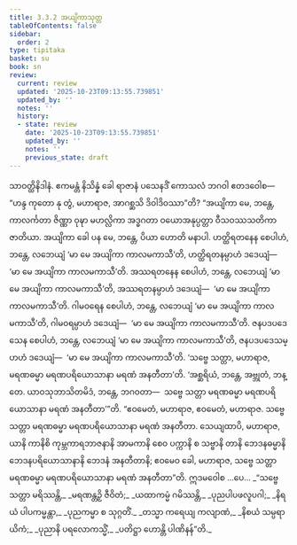 ```yaml
---
title: 3.3.2 အယျိကာသုတ္တ
tableOfContents: false
sidebar:
  order: 2
type: tipitaka
basket: su
book: sn
review:
  current: review
  updated: '2025-10-23T09:13:55.739851'
  updated_by: ''
  notes: ''
  history:
  - state: review
    date: '2025-10-23T09:13:55.739851'
    updated_by: ''
    notes: ''
    previous_state: draft
---
```



<ReviewStatus review={frontmatter.review} showDetails={true} />

<HypothesisAnnotation frontmatter={frontmatter} />

<DynamicBreadcrumb />

<Division number="133" book="sn" e="ch" v="18" p="299">

<Paragraph number="738" book="sn">
သာဝတ္ထိနိဒါနံ. ဧကမန္တံ နိသိန္နံ ခေါ ရာဇာနံ ပသေနဒိံ ကောသလံ ဘဂဝါ ဧတဒဝေါစ—  “ဟန္ဒ ကုတော နု တွံ, မဟာရာဇ, အာဂစ္ဆသိ ဒိဝါဒိဝဿာ”တိ?
</Paragraph>

<Paragraph number="739" book="sn">
“အယျိကာ မေ, ဘန္တေ, ကာလင်္ကတာ ဇိဏ္ဏာ ဝုဍ္ဎာ မဟလ္လိကာ အဒ္ဓဂတာ ဝယောအနုပ္ပတ္တာ ဝီသဝဿသတိကာ ဇာတိယာ. အယျိကာ ခေါ ပန မေ, ဘန္တေ, ပိယာ ဟောတိ မနာပါ. ဟတ္ထိရတနေန စေပါဟံ, ဘန္တေ, လဘေယျံ ‘မာ မေ အယျိကာ ကာလမကာသီ’တိ, ဟတ္ထိရတနမ္ပာဟံ ဒဒေယျံ—  ‘မာ မေ အယျိကာ ကာလမကာသီ’တိ. အဿရတနေန စေပါဟံ, ဘန္တေ, လဘေယျံ ‘မာ မေ အယျိကာ ကာလမကာသီ’တိ, အဿရတနမ္ပာဟံ ဒဒေယျံ—  ‘မာ မေ အယျိကာ ကာလမကာသီ’တိ. ဂါမဝရေန စေပါဟံ, ဘန္တေ, လဘေယျံ ‘မာ မေ အယျိကာ ကာလမကာသီ’တိ, ဂါမဝရမ္ပာဟံ ဒဒေယျံ—  ‘မာ မေ အယျိကာ ကာလမကာသီ’တိ. ဇနပဒပဒေသေန စေပါဟံ, ဘန္တေ, လဘေယျံ ‘မာ မေ အယျိကာ ကာလမကာသီ’တိ, ဇနပဒပဒေသမ္ပာဟံ ဒဒေယျံ—  ‘မာ မေ အယျိကာ ကာလမကာသီ’တိ. ‘သဗ္ဗေ သတ္တာ, မဟာရာဇ, မရဏဓမ္မာ မရဏပရိယောသာနာ မရဏံ အနတီတာ’တိ. ‘အစ္ဆရိယံ, ဘန္တေ, အဗ္ဘုတံ, ဘန္တေ. ယာဝသုဘာသိတမိဒံ, ဘန္တေ, ဘဂဝတာ—  သဗ္ဗေ သတ္တာ မရဏဓမ္မာ မရဏပရိယောသာနာ မရဏံ အနတီတာ’”တိ.
</Paragraph>

<Paragraph number="740" book="sn">
“ဧဝမေတံ, မဟာရာဇ, ဧဝမေတံ, မဟာရာဇ. သဗ္ဗေ သတ္တာ မရဏဓမ္မာ မရဏပရိယောသာနာ မရဏံ အနတီတာ. သေယျထာပိ, မဟာရာဇ, ယာနိ ကာနိစိ ကုမ္ဘကာရဘာဇနာနိ အာမကာနိ စေဝ ပက္ကာနိ စ သဗ္ဗာနိ တာနိ ဘေဒနဓမ္မာနိ ဘေဒနပရိယောသာနာနိ ဘေဒနံ အနတီတာနိ; ဧဝမေဝ ခေါ, မဟာရာဇ, သဗ္ဗေ သတ္တာ မရဏဓမ္မာ မရဏပရိယောသာနာ မရဏံ အနတီတာ”တိ. ဣဒမဝေါစ …ပေ…
</Paragraph>

<Paragraph number="741" type="verses" book="sn">
_“သဗ္ဗေ သတ္တာ မရိဿန္တိ,_  
_မရဏန္တဉှိ ဇီဝိတံ;_  
_ယထာကမ္မံ ဂမိဿန္တိ,_  
_ပုညပါပဖလူပဂါ;_  
_နိရယံ ပါပကမ္မန္တာ,_  
_ပုညကမ္မာ စ သုဂ္ဂတိံ._  

</Paragraph>

<Paragraph number="742" type="verses" book="sn">
_တသ္မာ ကရေယျ ကလျာဏံ,_  
_နိစယံ သမ္ပရာယိကံ;_  
_ပုညာနိ ပရလောကသ္မိံ,_  
_ပတိဋ္ဌာ ဟောန္တိ ပါဏိနန်”တိ._
</Paragraph>
</Division>